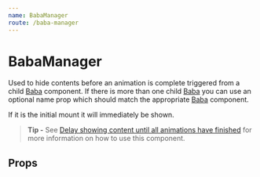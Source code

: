 ```yaml
---
name: BabaManager
route: /baba-manager
---
```



# BabaManager

Used to hide contents before an animation is complete triggered from a child [Baba](/baba) component.
If there is more than one child [Baba](/baba) you can use an optional name prop which should match the appropriate [Baba](/baba) component.

If it is the initial mount it will immediately be shown.

> **Tip -** See [Delay showing content until all animations have finished](/advanced-usage#delay-showing-content-until-all-animations-have-finished) for more information on how to use this component.

## Props

<PropsTable of={BabaManager} />
